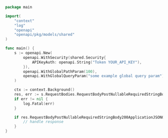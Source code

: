 ```go showLineNumbers copy filename="Request Body Post Nullable Required String Body usage example"
package main

import(
	"context"
	"log"
	"openapi"
	"openapi/pkg/models/shared"
)

func main() {
    s := openapi.New(
        openapi.WithSecurity(shared.Security{
            APIKeyAuth: openapi.String("Token YOUR_API_KEY"),
        }),
        openapi.WithGlobalPathParam(100),
        openapi.WithGlobalQueryParam("some example global query param"),
    )

    ctx := context.Background()
    res, err := s.RequestBodies.RequestBodyPostNullableRequiredStringBody(ctx, "Vanadium")
    if err != nil {
        log.Fatal(err)
    }

    if res.RequestBodyPostNullableRequiredStringBody200ApplicationJSONObject != nil {
        // handle response
    }
}
```
